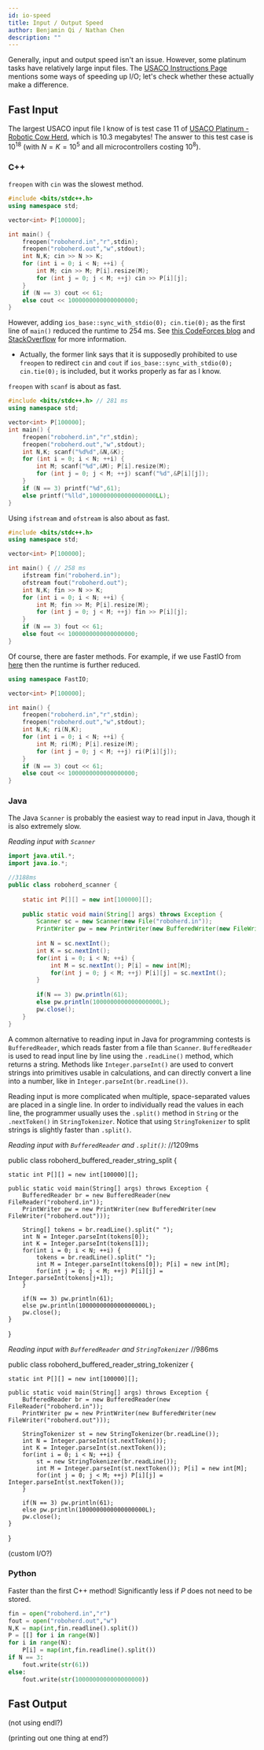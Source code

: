 ```yaml
---
id: io-speed
title: Input / Output Speed
author: Benjamin Qi / Nathan Chen
description: ""
---
```


Generally, input and output speed isn't an issue. However, some platinum tasks have relatively large input files. The [USACO Instructions Page](http://www.usaco.org/index.php?page=instructions) mentions some ways of speeding up I/O; let's check whether these actually make a difference.

## Fast Input

The largest USACO input file I know of is test case 11 of [USACO Platinum - Robotic Cow Herd](http://www.usaco.org/index.php?page=viewproblem2&cpid=674), which is 10.3 megabytes! The answer to this test case is $10^{18}$ (with $N=K=10^5$ and all microcontrollers costing $10^8$).

### C++

`freopen` with `cin` was the slowest method. 

<spoiler title="973ms">

```cpp
#include <bits/stdc++.h>
using namespace std;

vector<int> P[100000];

int main() {
	freopen("roboherd.in","r",stdin);
	freopen("roboherd.out","w",stdout);
	int N,K; cin >> N >> K;
	for (int i = 0; i < N; ++i) {
		int M; cin >> M; P[i].resize(M);
		for (int j = 0; j < M; ++j) cin >> P[i][j];
	}
	if (N == 3) cout << 61;
	else cout << 1000000000000000000;
}
```

</spoiler>

However, adding `ios_base::sync_with_stdio(0); cin.tie(0);` as the first line of `main()` reduced the runtime to 254 ms.  See [this CodeForces blog](https://codeforces.com/blog/entry/5217) and [StackOverflow](https://stackoverflow.com/questions/31162367/significance-of-ios-basesync-with-stdiofalse-cin-tienull) for more information. 

 - Actually, the former link says that it is supposedly prohibited to use `freopen` to redirect `cin` and `cout` if `ios_base::sync_with_stdio(0); cin.tie(0);` is included, but it works properly as far as I know.

`freopen` with `scanf` is about as fast.

<spoiler title="281ms">

```cpp
#include <bits/stdc++.h> // 281 ms
using namespace std;

vector<int> P[100000];
int main() {
	freopen("roboherd.in","r",stdin);
	freopen("roboherd.out","w",stdout);
	int N,K; scanf("%d%d",&N,&K);
	for (int i = 0; i < N; ++i) {
		int M; scanf("%d",&M); P[i].resize(M);
		for (int j = 0; j < M; ++j) scanf("%d",&P[i][j]);
	}
	if (N == 3) printf("%d",61);
	else printf("%lld",1000000000000000000LL);
}
```
</spoiler>

Using `ifstream` and `ofstream` is also about as fast.

<spoiler title="258ms">

```cpp
#include <bits/stdc++.h>
using namespace std;

vector<int> P[100000];

int main() { // 258 ms
	ifstream fin("roboherd.in");
	ofstream fout("roboherd.out");
	int N,K; fin >> N >> K;
	for (int i = 0; i < N; ++i) {
		int M; fin >> M; P[i].resize(M);
		for (int j = 0; j < M; ++j) fin >> P[i][j];
	}
	if (N == 3) fout << 61;
	else fout << 1000000000000000000;
}
```

</spoiler>

Of course, there are faster methods. For example, if we use FastIO from [here](https://github.com/bqi343/USACO/blob/master/Implementations/content/various/FastIO.h) then the runtime is further reduced.

<spoiler title="91ms">

```cpp
using namespace FastIO;

vector<int> P[100000];

int main() {
	freopen("roboherd.in","r",stdin);
	freopen("roboherd.out","w",stdout);
	int N,K; ri(N,K);
	for (int i = 0; i < N; ++i) {
		int M; ri(M); P[i].resize(M);
		for (int j = 0; j < M; ++j) ri(P[i][j]);
	}
	if (N == 3) cout << 61;
	else cout << 1000000000000000000;
}
```

</spoiler>

### Java

The Java `Scanner` is probably the easiest way to read input in Java, though it is also extremely slow.

*Reading input with `Scanner`*
<spoiler title="3188ms">

```java
import java.util.*;
import java.io.*;

//3188ms
public class roboherd_scanner {
	
	static int P[][] = new int[100000][];
	
	public static void main(String[] args) throws Exception {
		Scanner sc = new Scanner(new File("roboherd.in"));
		PrintWriter pw = new PrintWriter(new BufferedWriter(new FileWriter("roboherd.out")));
		
		int N = sc.nextInt();
		int K = sc.nextInt();
		for(int i = 0; i < N; ++i) {
			int M = sc.nextInt(); P[i] = new int[M];
			for(int j = 0; j < M; ++j) P[i][j] = sc.nextInt();
		}
		
		if(N == 3) pw.println(61);
		else pw.println(1000000000000000000L);
		pw.close();
	}
}
```

</spoiler>

A common alternative to reading input in Java for programming contests is `BufferedReader`, which reads faster from a file than `Scanner`. `BufferedReader` is used to read input line by line using the `.readLine()` method, which returns a string. Methods like `Integer.parseInt()` are used to convert strings into primitives usable in calculations, and can directly convert a line into a number, like in `Integer.parseInt(br.readLine())`.

Reading input is more complicated when multiple, space-separated values are placed in a single line. In order to individually read the values in each line, the programmer usually uses the `.split()` method in `String` or the `.nextToken()` in `StringTokenizer`. Notice that using `StringTokenizer` to split strings is slightly faster than `.split()`.

*Reading input with `BufferedReader` and `.split()`:*
<spoiler title="1209ms">
//1209ms

public class roboherd_buffered_reader_string_split {
	
	static int P[][] = new int[100000][];
	
	public static void main(String[] args) throws Exception {
		BufferedReader br = new BufferedReader(new FileReader("roboherd.in"));
		PrintWriter pw = new PrintWriter(new BufferedWriter(new FileWriter("roboherd.out")));
		
		String[] tokens = br.readLine().split(" ");
		int N = Integer.parseInt(tokens[0]);
		int K = Integer.parseInt(tokens[1]);
		for(int i = 0; i < N; ++i) {
			tokens = br.readLine().split(" ");
			int M = Integer.parseInt(tokens[0]); P[i] = new int[M];
			for(int j = 0; j < M; ++j) P[i][j] = Integer.parseInt(tokens[j+1]);
		}
		
		if(N == 3) pw.println(61);
		else pw.println(1000000000000000000L);
		pw.close();
	}
}
</spoiler>

*Reading input with `BufferedReader` and `StringTokenizer`*
<spoiler title="986ms">
//986ms

public class roboherd_buffered_reader_string_tokenizer {
	
	static int P[][] = new int[100000][];
	
	public static void main(String[] args) throws Exception {
		BufferedReader br = new BufferedReader(new FileReader("roboherd.in"));
		PrintWriter pw = new PrintWriter(new BufferedWriter(new FileWriter("roboherd.out")));
		
		StringTokenizer st = new StringTokenizer(br.readLine());
		int N = Integer.parseInt(st.nextToken());
		int K = Integer.parseInt(st.nextToken());
		for(int i = 0; i < N; ++i) {
			st = new StringTokenizer(br.readLine());
			int M = Integer.parseInt(st.nextToken()); P[i] = new int[M];
			for(int j = 0; j < M; ++j) P[i][j] = Integer.parseInt(st.nextToken());
		}
		
		if(N == 3) pw.println(61);
		else pw.println(1000000000000000000L);
		pw.close();
	}
}
</spoiler>

(custom I/O?)

### Python

Faster than the first C++ method! Significantly less if $P$ does not need to be stored.

<spoiler title="853ms">

```py
fin = open("roboherd.in","r")
fout = open("roboherd.out","w")
N,K = map(int,fin.readline().split())
P = [[] for i in range(N)]
for i in range(N):
	P[i] = map(int,fin.readline().split())
if N == 3:
	fout.write(str(61))
else:
	fout.write(str(1000000000000000000))
```

</spoiler>


## Fast Output

(not using endl?)

(printing out one thing at end?)
